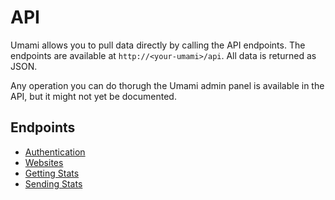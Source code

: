 # API

Umami allows you to pull data directly by calling the API endpoints.
The endpoints are available at `http://<your-umami>/api`.
All data is returned as JSON.

Any operation you can do thorugh the Umami admin panel is available in the API, but it might not yet be documented.

## Endpoints

- [Authentication](/docs/api-authentication)
- [Websites](/docs/api-websites)
- [Getting Stats](/docs/api-getting-stats)
- [Sending Stats](/docs/api-sending-stats)
